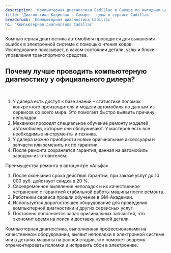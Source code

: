 ```yaml
---
description: 'Компьютерная диагностика Cadillac в Самаре по выгодным ценам в сертифицированном сервисе Кадиллак.'
title: 'Диагностика Кадиллак в Самаре - цены в сервисе Cadillac'
breadcrumb: 'Компьютерная диагностика Cadillac'
h1: 'Компьютерная диагностика Cadillac'
---
```

<p>
	 Компьютерная диагностика автомобиля проводится для выявления ошибок в электронной системе с помощью чтения кодов. Исследование показывает, в каком состоянии детали, узлы и блоки управления транспортного средства.
</p>
<h2>Почему лучше проводить компьютерную диагностику у официального дилера?</h2>
 <br />
<ol>
	<li>У дилера есть доступ к базе знаний – статистике поломок конкретного производителя и модели автомобиля по данным из сервисов со всего мира. Это помогает быстро выявить причину неполадок.</li>
	<li>Механики проходят специальное обучение ремонту моделей автомобилей, которые они обслуживают. У мастеров есть все необходимые инструменты и техника.</li>
	<li>У дилера можно приобрести новые оригинальные аксессуары и запчасти или заменить их по гарантии.</li>
	<li>После ремонта сохраняется гарантия, данная на автомобиль заводом-изготовителем.</li>
</ol>
<p>
	 Преимущества ремонта в автоцентре «Альфа»
</p>
<ol>
	<li>После окончания срока действия гарантии, при заказе услуг до 10 000 руб. действует скидка в 20 %.</li>
	<li>Своевременное выявление неполадок и их качественное устранение с гарантией стабильной работы машины после ремонта.</li>
	<li>Работники сервиса прошли обучение в GM-Академии.</li>
	<li>Используется дорогостоящее оборудование для проведения компьютерной диагностики и других сервисных услуг.</li>
	<li>Постоянно пополняется запас оригинальных запчастей, что экономит время на поиск и доставку нужной детали.</li>
</ol>
<p>
	 Компьютерная диагностика, выполненная профессионалами на качественном оборудовании, выявит неполадки в электронной системе или в деталях машины на ранней стадии, что поможет вовремя отремонтировать поломки и исправить сбои в электронике.
</p>